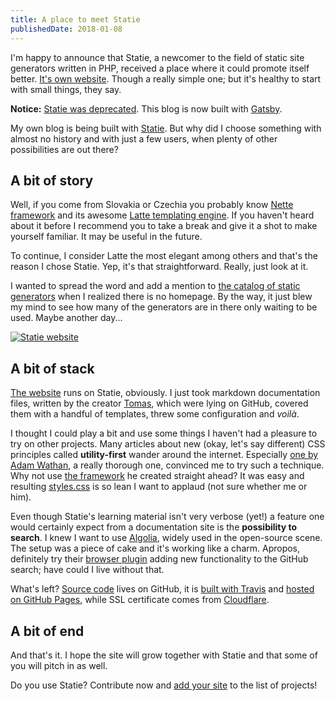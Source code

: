 ```yaml
---
title: A place to meet Statie
publishedDate: 2018-01-08
---
```


I'm happy to announce that Statie, a newcomer to the field of static site generators written in PHP, received a place where it could promote itself better. [It's own website](https://www.statie.org/). Though a really simple one; but it's healthy to start with small things, they say.

<Tip>

**Notice:** [Statie was deprecated](https://www.tomasvotruba.com/blog/2020/03/16/statie-is-dead-long-live-symfony-static-dumper/). This blog is now built with [Gatsby](https://www.gatsbyjs.org/).

</Tip>

My own blog is being built with [Statie](https://github.com/Symplify/Statie). But why did I choose something with almost no history and with just a few users, when plenty of other possibilities are out there?

## A bit of story

Well, if you come from Slovakia or Czechia you probably know [Nette framework](https://nette.org/) and its awesome [Latte templating engine](https://latte.nette.org/). If you haven't heard about it before I recommend you to take a break and give it a shot to make yourself familiar. It may be useful in the future.

To continue, I consider Latte the most elegant among others and that's the reason I chose Statie. Yep, it's that straightforward. Really, just look at it.

I wanted to spread the word and add a mention to [the catalog of static generators](https://www.staticgen.com/) when I realized there is no homepage. By the way, it just blew my mind to see how many of the generators are in there only waiting to be used. Maybe another day...

[![Statie website](/images/a-place-to-meet-statie/statie-web.png)](https://www.statie.org/)

## A bit of stack

[The website](https://www.statie.org/) runs on Statie, obviously. I just took markdown documentation files, written by the creator [Tomas](https://www.tomasvotruba.cz/), which were lying on GitHub, covered them with a handful of templates, threw some configuration and _voilà_.

I thought I could play a bit and use some things I haven't had a pleasure to try on other projects. Many articles about new (okay, let's say different) CSS principles called **utility-first** wander around the internet. Especially [one by Adam Wathan](https://adamwathan.me/css-utility-classes-and-separation-of-concerns/), a really thorough one, convinced me to try such a technique. Why not use [the framework](https://tailwindcss.com/) he created straight ahead? It was easy and resulting [styles.css](https://github.com/crazko/statie-web/blob/master/source/assets/css/styles.css) is so lean I want to applaud (not sure whether me or him).

Even though Statie's learning material isn't very verbose (yet!) a feature one would certainly expect from a documentation site is the **possibility to search**. I knew I want to use [Algolia](https://community.algolia.com/docsearch/), widely used in the open-source scene. The setup was a piece of cake and it's working like a charm. Apropos, definitely try their [browser plugin](https://github.algolia.com/) adding new functionality to the GitHub search; have could I live without that.

What's left? [Source code](https://github.com/crazko/statie-web) lives on GitHub, it is [built with Travis](https://travis-ci.org/crazko/statie-web/) and [hosted on GitHub Pages](https://www.statie.org/docs/github-pages/), while SSL certificate comes from [Cloudflare](https://www.cloudflare.com/).

## A bit of end

And that's it. I hope the site will grow together with Statie and that some of you will pitch in as well.

<Tip>

Do you use Statie? Contribute now and [add your site](https://github.com/crazko/statie-web/edit/master/source/_data/projects.yml) to the list of projects!

</Tip>
